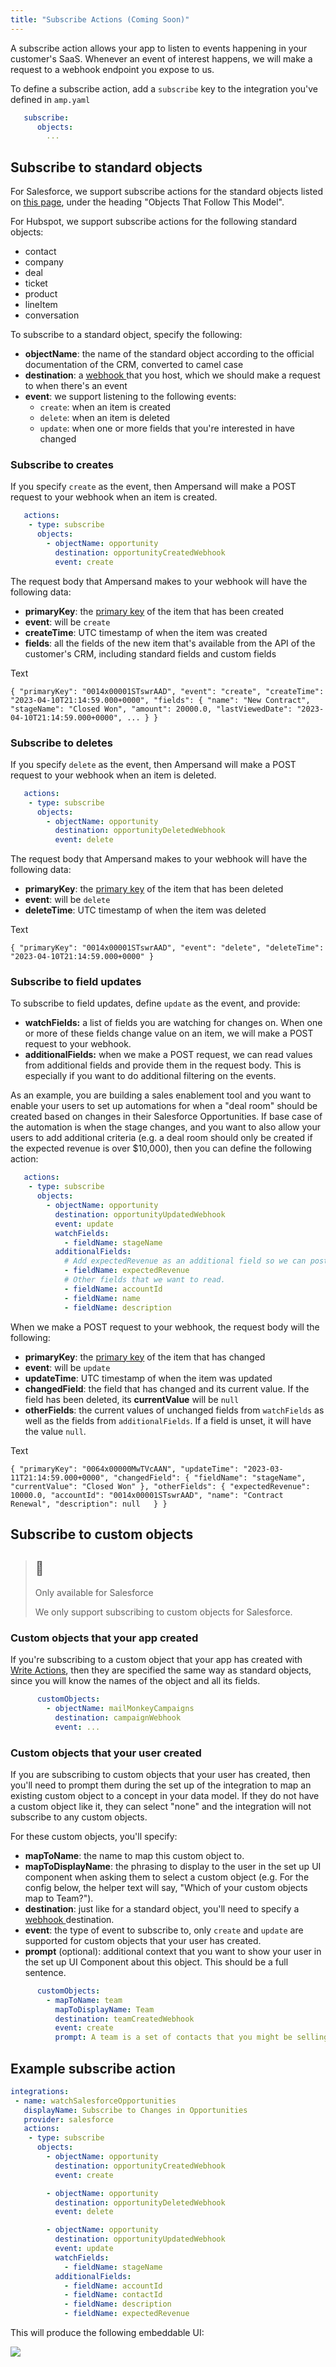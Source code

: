 ```yaml
---
title: "Subscribe Actions (Coming Soon)"
---
```


A subscribe action allows your app to listen to events happening in your customer's SaaS. Whenever an event of interest happens, we will make a request to a webhook endpoint you expose to us.

To define a subscribe action, add a `subscribe` key to the integration you've defined in `amp.yaml`



```YAML YAML
   subscribe:
      objects:
        ...
```

## Subscribe to standard objects

For Salesforce, we support subscribe actions for the standard objects listed on [this page](https://developer.salesforce.com/docs/atlas.en-us.242.0.object%5Freference.meta/object%5Freference/sforce%5Fapi%5Fassociated%5Fobjects%5Fchange%5Fevent.htm), under the heading "Objects That Follow This Model". 

For Hubspot, we support subscribe actions for the following standard objects:

* contact
* company
* deal
* ticket
* product
* lineItem
* conversation

To subscribe to a standard object, specify the following:

* **objectName**: the name of the standard object according to the official documentation of the CRM, converted to camel case
* **destination**: a [webhook ](/define-integrations/destinations#webhook) that you host, which we should make a request to when there's an event
* **event**: we support listening to the following events:  
   * `create`: when an item is created  
   * `delete`: when an item is deleted  
   * `update`: when one or more fields that you're interested in have changed

### Subscribe to creates

If you specify `create` as the event, then Ampersand will make a POST request to your webhook when an item is created.



```YAML YAML
   actions:
    - type: subscribe
      objects:
        - objectName: opportunity
          destination: opportunityCreatedWebhook
          event: create
```

The request body that Ampersand makes to your webhook will have the following data:

* **primaryKey**: the [primary key](/glossary#primary-key) of the item that has been created
* **event**: will be `create`
* **createTime**: UTC timestamp of when the item was created
* **fields**: all the fields of the new item that's available from the API of the customer's CRM, including standard fields and custom fields

Text

`{
  "primaryKey": "0014x00001STswrAAD",
  "event": "create",
  "createTime": "2023-04-10T21:14:59.000+0000",
  "fields": {
    "name": "New Contract",
    "stageName": "Closed Won",
    "amount": 20000.0,
    "lastViewedDate": "2023-04-10T21:14:59.000+0000",
    ...
  }
}
`

### Subscribe to deletes

If you specify `delete` as the event, then Ampersand will make a POST request to your webhook when an item is deleted.



```YAML YAML
   actions:
    - type: subscribe
      objects:
        - objectName: opportunity
          destination: opportunityDeletedWebhook
          event: delete
```

The request body that Ampersand makes to your webhook will have the following data:

* **primaryKey**: the [primary key](/glossary#primary-key) of the item that has been deleted
* **event**: will be `delete`
* **deleteTime**: UTC timestamp of when the item was deleted

Text

`{
  "primaryKey": "0014x00001STswrAAD",
  "event": "delete",
  "deleteTime": "2023-04-10T21:14:59.000+0000"
}
`

### Subscribe to field updates

To subscribe to field updates, define `update` as the event, and provide:

* **watchFields:** a list of fields you are watching for changes on. When one or more of these fields change value on an item, we will make a POST request to your webhook.
* **additionalFields:** when we make a POST request, we can read values from additional fields and provide them in the request body. This is especially if you want to do additional filtering on the events.

As an example, you are building a sales enablement tool and you want to enable your users to set up automations for when a "deal room" should be created based on changes in their Salesforce Opportunities. If base case of the automation is when the stage changes, and you want to also allow your users to add additional criteria (e.g. a deal room should only be created if the expected revenue is over $10,000), then you can define the following action:



```YAML YAML
   actions:
    - type: subscribe
      objects:
        - objectName: opportunity
          destination: opportunityUpdatedWebhook          
          event: update
          watchFields:
            - fieldName: stageName
          additionalFields:
            # Add expectedRevenue as an additional field so we can post-filter on it.
            - fieldName: expectedRevenue
            # Other fields that we want to read.
            - fieldName: accountId
            - fieldName: name
            - fieldName: description
```

When we make a POST request to your webhook, the request body will the following:

* **primaryKey**: the [primary key](/glossary#primary-key) of the item that has changed
* **event**: will be `update`
* **updateTime**: UTC timestamp of when the item was updated
* **changedField**: the field that has changed and its current value. If the field has been deleted, its **currentValue** will be `null`
* **otherFields**: the current values of unchanged fields from `watchFields` as well as the fields from `additionalFields`. If a field is unset, it will have the value `null`.

Text

`{
  "primaryKey": "0064x00000MwTVcAAN",
  "updateTime": "2023-03-11T21:14:59.000+0000",
  "changedField": {
    "fieldName": "stageName",
  	"currentValue": "Closed Won"
  },
  "otherFields": {
    "expectedRevenue": 10000.0,
    "accountId": "0014x00001STswrAAD",
    "name": "Contract Renewal",
    "description": null  
  }
}
`

## Subscribe to custom objects

> ## 📘
> 
> Only available for Salesforce
> 
> We only support subscribing to custom objects for Salesforce.

### Custom objects that your app created

If you're subscribing to a custom object that your app has created with [Write Actions](/define-integrations/write-actions), then they are specified the same way as standard objects, since you will know the names of the object and all its fields.



```YAML YAML
      customObjects:
        - objectName: mailMonkeyCampaigns
          destination: campaignWebhook
          event: ...
```

### Custom objects that your user created

If you are subscribing to custom objects that your user has created, then you'll need to prompt them during the set up of the integration to map an existing custom object to a concept in your data model. If they do not have a custom object like it, they can select "none" and the integration will not subscribe to any custom objects. 

For these custom objects, you'll specify:

* **mapToName**: the name to map this custom object to.
* **mapToDisplayName**: the phrasing to display to the user in the set up UI component when asking them to select a custom object (e.g. For the config below, the helper text will say, "Which of your custom objects map to Team?").
* **destination**: just like for a standard object, you'll need to specify a [webhook ](/define-integrations/destinations#webhook) destination.
* **event**: the type of event to subscribe to, only `create` and `update` are supported for custom objects that your user has created.
* **prompt** (optional): additional context that you want to show your user in the set up UI Component about this object. This should be a full sentence.



```YAML YAML
      customObjects:
        - mapToName: team
          mapToDisplayName: Team          
          destination: teamCreatedWebhook
          event: create
          prompt: A team is a set of contacts that you might be selling to at the same time.
```

## Example subscribe action



```YAML YAML
integrations: 
 - name: watchSalesforceOpportunities
   displayName: Subscribe to Changes in Opportunities
   provider: salesforce
   actions:
    - type: subscribe
      objects:
        - objectName: opportunity
          destination: opportunityCreatedWebhook
          event: create

        - objectName: opportunity
          destination: opportunityDeletedWebhook
          event: delete

        - objectName: opportunity
          destination: opportunityUpdatedWebhook          
          event: update
          watchFields:
            - fieldName: stageName
          additionalFields:
            - fieldName: accountId
            - fieldName: contactId
            - fieldName: description
            - fieldName: expectedRevenue
```

This will produce the following embeddable UI:

![](/images/abeac6b-image.png)